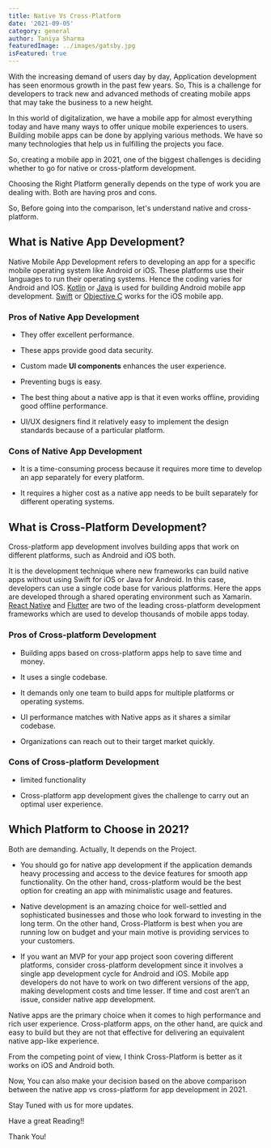 ```yaml
---
title: Native Vs Cross-Platform
date: '2021-09-05'
category: general
author: Taniya Sharma
featuredImage: ../images/gatsby.jpg
isFeatured: true
---
```


With the increasing demand of users day by day, Application development has seen enormous growth in the past few years. So, This is a challenge for developers to track new and advanced methods of creating mobile apps that may take the business to a new height.

In this world of digitalization, we have a mobile app for almost everything today and have many ways to offer unique mobile experiences to users. Building mobile apps can be done by applying various methods. We have so many technologies that help us in fulfilling the projects you face.

So, creating a mobile app in 2021, one of the biggest challenges is deciding whether to go for native or cross-platform development.

Choosing the Right Platform generally depends on the type of work you are dealing with. Both are having pros and cons.

So, Before going into the comparison, let's understand native and cross-platform.

## **What is Native App Development?**

Native Mobile App Development refers to developing an app for a specific mobile operating system like Android or iOS. These platforms use their languages to run their operating systems. Hence the coding varies for Android and IOS. [Kotlin](https://kotlinlang.org/) or [Java](https://www.java.com/) is used for building Android mobile app development. [Swift](https://swift.org/) or [Objective C](https://en.wikipedia.org/wiki/Objective-C#:~:text=Objective-C%20is%20a%20general-purpose%2C%20object-oriented%20programming%20language%20that,Touch%2C%20until%20the%20introduction%20of%20Swift%20in%202014.) works for the iOS mobile app.

### Pros of Native App Development

- They offer excellent performance.

- These apps provide good data security.

- Custom made **UI components** enhances the user experience.

- Preventing bugs is easy.

- The best thing about a native app is that it even works offline, providing good offline performance.

- UI/UX designers find it relatively easy to implement the design standards because of a particular platform.

### Cons of Native App Development

- It is a time-consuming process because it requires more time to develop an app separately for every platform.

- It requires a higher cost as a native app needs to be built separately for different operating systems.

## **What is Cross-Platform Development?**

Cross-platform app development involves building apps that work on different platforms, such as Android and iOS both.

It is the development technique where new frameworks can build native apps without using Swift for iOS or Java for Android. In this case, developers can use a single code base for various platforms. Here the apps are developed through a shared operating environment such as Xamarin. [React Native](https://reactnative.dev/) and [Flutter](https://flutter.dev/) are two of the leading cross-platform development frameworks which are used to develop thousands of mobile apps today.

### Pros of Cross-platform Development

- Building apps based on cross-platform apps help to save time and money.

- It uses a single codebase.

- It demands only one team to build apps for multiple platforms or operating systems.

- UI performance matches with Native apps as it shares a similar codebase.

- Organizations can reach out to their target market quickly.

### Cons of Cross-platform Development

- limited functionality

- Cross-platform app development gives the challenge to carry out an optimal user experience.

## **Which Platform to Choose in 2021?**

Both are demanding. Actually, It depends on the Project.

- You should go for native app development if the application demands heavy processing and access to the device features for smooth app functionality. On the other hand, cross-platform would be the best option for creating an app with minimalistic usage and features.

- Native development is an amazing choice for well-settled and sophisticated businesses and those who look forward to investing in the long term. On the other hand, Cross-Platform is best when you are running low on budget and your main motive is providing services to your customers.

- If you want an MVP for your app project soon covering different platforms, consider cross-platform development since it involves a single app development cycle for Android and iOS. Mobile app developers do not have to work on two different versions of the app, making development costs and time lesser. If time and cost aren’t an issue, consider native app development.

Native apps are the primary choice when it comes to high performance and rich user experience. Cross-platform apps, on the other hand, are quick and easy to build but they are not that effective for delivering an equivalent native app-like experience.

From the competing point of view, I think Cross-Platform is better as it works on iOS and Android both.

Now, You can also make your decision based on the above comparison between the native app vs cross-platform for app development in 2021.

Stay Tuned with us for more updates.

Have a great Reading!!

Thank You!
